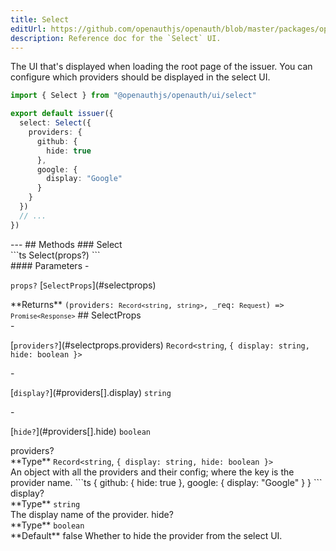 ```yaml
---
title: Select
editUrl: https://github.com/openauthjs/openauth/blob/master/packages/openauth/src/ui/select.tsx
description: Reference doc for the `Select` UI.
---
```



<div class="tsdoc">
<Section type="about">
The UI that's displayed when loading the root page of the issuer. You can configure
which providers should be displayed in the select UI.

```ts
import { Select } from "@openauthjs/openauth/ui/select"

export default issuer({
  select: Select({
    providers: {
      github: {
        hide: true
      },
      google: {
        display: "Google"
      }
    }
  })
  // ...
})
```
</Section>
---
## Methods
### Select
<Segment>
<Section type="signature">
```ts
Select(props?)
```
</Section>
<Section type="parameters">
#### Parameters
- <p><code class="key">props?</code> [<code class="type">SelectProps</code>](#selectprops)</p>
</Section>
<InlineSection>
**Returns** <code class="primitive">(providers: <code class="primitive">Record</code><code class="symbol">&lt;</code><code class="primitive">string</code>, <code class="primitive">string</code><code class="symbol">&gt;</code>, _req: <code class="type">Request</code>) => <code class="primitive">Promise</code><code class="symbol">&lt;</code><code class="type">Response</code><code class="symbol">&gt;</code></code>
</InlineSection>
</Segment>
## SelectProps
<Segment>
<Section type="parameters">
- <p>[<code class="key">providers?</code>](#selectprops.providers) <code class="primitive">Record</code><code class="symbol">&lt;</code><code class="primitive">string</code>, <code class="symbol">&lcub; </code><code class="key">display</code><code class="symbol">&colon; </code><code class="primitive">string</code><code class="symbol">, </code><code class="key">hide</code><code class="symbol">&colon; </code><code class="primitive">boolean</code><code class="symbol"> &rcub;</code><code class="symbol">&gt;</code></p>
  - <p>[<code class="key">display?</code>](#providers[].display) <code class="primitive">string</code></p>
  - <p>[<code class="key">hide?</code>](#providers[].hide) <code class="primitive">boolean</code></p>
</Section>
</Segment>
<NestedTitle id="selectprops.providers" Tag="h4" parent="SelectProps.">providers?</NestedTitle>
<Segment>
<Section type="parameters">
<InlineSection>
**Type** <code class="primitive">Record</code><code class="symbol">&lt;</code><code class="primitive">string</code>, <code class="symbol">&lcub; </code><code class="key">display</code><code class="symbol">&colon; </code><code class="primitive">string</code><code class="symbol">, </code><code class="key">hide</code><code class="symbol">&colon; </code><code class="primitive">boolean</code><code class="symbol"> &rcub;</code><code class="symbol">&gt;</code>
</InlineSection>
</Section>
An object with all the providers and their config; where the key is the provider name.
```ts
{
  github: {
    hide: true
  },
  google: {
    display: "Google"
  }
}
```
</Segment>
<NestedTitle id="providers[].display" Tag="h5" parent="SelectProps.providers[].">display?</NestedTitle>
<Segment>
<Section type="parameters">
<InlineSection>
**Type** <code class="primitive">string</code>
</InlineSection>
</Section>
The display name of the provider.
</Segment>
<NestedTitle id="providers[].hide" Tag="h5" parent="SelectProps.providers[].">hide?</NestedTitle>
<Segment>
<Section type="parameters">
<InlineSection>
**Type** <code class="primitive">boolean</code>
</InlineSection>
</Section>

<InlineSection>
**Default** false
</InlineSection>
Whether to hide the provider from the select UI.
</Segment>
</div>